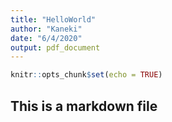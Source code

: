```yaml
---
title: "HelloWorld"
author: "Kaneki"
date: "6/4/2020"
output: pdf_document
---
```


```r
knitr::opts_chunk$set(echo = TRUE)
```

## This is a markdown file


